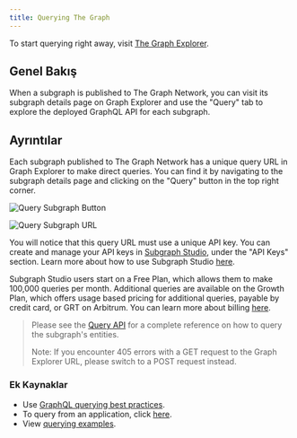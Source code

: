 ```yaml
---
title: Querying The Graph
---
```


To start querying right away, visit [The Graph Explorer](https://thegraph.com/explorer).

## Genel Bakış

When a subgraph is published to The Graph Network, you can visit its subgraph details page on Graph Explorer and use the "Query" tab to explore the deployed GraphQL API for each subgraph.

## Ayrıntılar

Each subgraph published to The Graph Network has a unique query URL in Graph Explorer to make direct queries. You can find it by navigating to the subgraph details page and clicking on the "Query" button in the top right corner.

![Query Subgraph Button](/img/query-button-screenshot.png)

![Query Subgraph URL](/img/query-url-screenshot.png)

You will notice that this query URL must use a unique API key. You can create and manage your API keys in [Subgraph Studio](https://thegraph.com/studio), under the "API Keys" section. Learn more about how to use Subgraph Studio [here](/deploying/subgraph-studio/).

Subgraph Studio users start on a Free Plan, which allows them to make 100,000 queries per month. Additional queries are available on the Growth Plan, which offers usage based pricing for additional queries, payable by credit card, or GRT on Arbitrum. You can learn more about billing [here](/subgraphs/billing/).

> Please see the [Query API](/subgraphs/querying/graphql-api/) for a complete reference on how to query the subgraph's entities.
>
> Note: If you encounter 405 errors with a GET request to the Graph Explorer URL, please switch to a POST request instead.

### Ek Kaynaklar

- Use [GraphQL querying best practices](/subgraphs/querying/best-practices/).
- To query from an application, click [here](/subgraphs/querying/from-an-application/).
- View [querying examples](https://github.com/graphprotocol/query-examples/tree/main).
